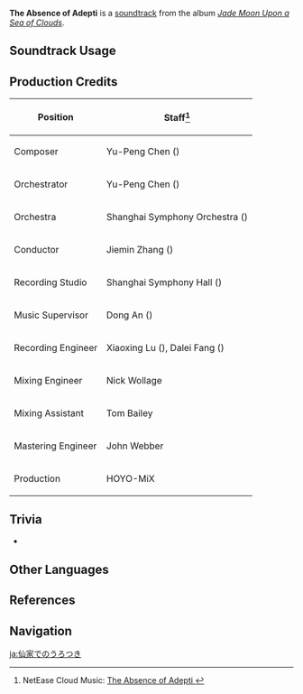 {{Soundtrack Infobox
|image          = Jade Moon Upon a Sea of Clouds.png
|album          = Jade Moon Upon a Sea of Clouds
|disc           = 2
|number         = 49
|featured       =
|featured2      =
|featured3      =
|featured_disc  =
|featured_disc2 =
|featured_disc3 =
|youtube_id     = L2RYUKGZSOM
|spotify_id     = 2yXkLHAVOgs7iJbrFdMUeF
|previous       = Adeptus' Solace
|next           = Emerging Clouds
}}
'''The Absence of Adepti''' is a [[soundtrack]] from the album ''[[Jade Moon Upon a Sea of Clouds]]''.

==Soundtrack Usage==
{{Soundtrack Usage
|location = Qingyun Peak//night; rain;;Mt. Aocang//night; rain;;Mt. Hulao//night; rain;;Nantianmen//night; rain;;Minlin//clear sky
}}

==Production Credits==
{| class="wikitable"
! Position
! Staff<ref>NetEase Cloud Music: [https://music.163.com/#/song?id=1492276629 The Absence of Adepti {{zh|洞府徘徊}}]</ref>
|-
! Composer
| Yu-Peng Chen ({{zh|陈致逸}})
|-
! Orchestrator
| Yu-Peng Chen ({{zh|陈致逸}})
|-
! Orchestra
| Shanghai Symphony Orchestra ({{zh|上海交响乐团}})
|-
! Conductor
| Jiemin Zhang ({{zh|张洁敏}})
|-
! Recording Studio
| Shanghai Symphony Hall ({{zh|上海交响乐团音乐厅}})
|-
! Music Supervisor
| Dong An ({{zh|安栋}})
|-
! Recording Engineer
| Xiaoxing Lu ({{zh|陆晓幸}}), Dalei Fang ({{zh|房大磊}})
|-
! Mixing Engineer
| Nick Wollage
|-
! Mixing Assistant
| Tom Bailey
|-
! Mastering Engineer
| John Webber
|-
! Production
| HOYO-MiX
|}

==Trivia==
* {{Transclude|Rays of Sunlight|JueyunKarstLeitmotif2|section=1}}

==Other Languages==
{{Other Languages
|en      = The Absence of Adepti
|zhs     = 洞府徘徊
|zhs_rm  = Dòngfǔ Páihuái
|zht     = 洞府徘徊
|zht_rm  = Dòngfǔ Páihuái
|zh_tl   = 
|ja      = 仙家でのうろつき
|ja_rm   = Senka de no Urotsuki
|ja_tl   = 
}}

==References==
{{Reflist}}

==Navigation==
{{Soundtrack Navbox|Jade Moon Upon a Sea of Clouds}}

[[ja:仙家でのうろつき]]